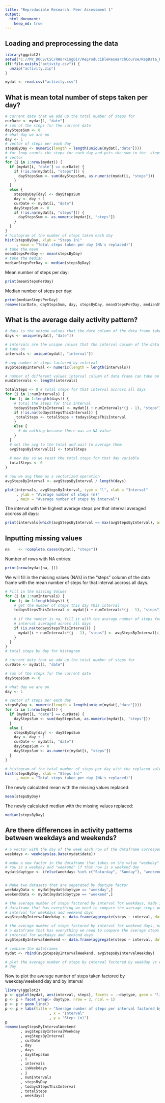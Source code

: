 ---
title: "Reproducible Research: Peer Assessment 1"
output: 
  html_document:
    keep_md: true
---


## Loading and preprocessing the data

```{r}
library(ggplot2)
setwd("C://MY_DOCS/CSC/RWorkingDir/ReproducibleResearchCourse/RepData_PeerAssessment1/")
if(!file.exists("activity.csv")) {
  unzip("activity.zip")
}

mydat <- read.csv("activity.csv")
```

## What is mean total number of steps taken per day?

```{r}
# current date that we add up the total number of steps for
curDate <- mydat[1, "date"]
# sum of the steps for the current date
dayStepsSum <- 0
# what day we are on
day <- 1
# vector of steps per each day
stepsByDay <- numeric(length = length(unique(mydat[,"date"])))
# for loop counts the steps for each day and puts the sum in the 'stepsByDay'
# vector
for (i in 1:nrow(mydat)) {
  if (mydat[i, "date"] == curDate) {
    if (!is.na(mydat[i, "steps"])) {
      dayStepsSum <- sum(dayStepsSum, as.numeric(mydat[i, "steps"]))
    }
  }
  else {
    stepsByDay[day] <- dayStepsSum
    day <- day + 1
    curDate <- mydat[i, "date"]
    dayStepsSum <- 0
    if (!is.na(mydat[i, "steps"])) {
      dayStepsSum <- as.numeric(mydat[i, "steps"])
    }
  }
}
# histogram of the number of steps taken each day
hist(stepsByDay, xlab = "Steps (n)"
     , main = "Total steps taken per day (NA's replaced)")
# take the mean
meanStepsPerDay <- mean(stepsByDay)
# take the median
medianStepsPerDay <- median(stepsByDay)
```
Mean number of steps per day:
```{r echo = FALSE}
print(meanStepsPerDay)
```
Median number of steps per day:
```{r echo = FALSE}
print(medianStepsPerDay)
remove(curDate, dayStepsSum, day, stepsByDay, meanStepsPerDay, medianStepsPerDay)
```

## What is the average daily activity pattern?

```{r}
# days is the unique values that the date column of the data frame take on
days <- unique(mydat[, "date"])

# intervals are the unique values that the interval column of the data frame
# take on
intervals <- unique(mydat[, "interval"])

# avg number of steps factored by interval
avgStepsByInterval <- numeric(length = length(intervals))

# number of different values interval column of data frame can take on
numIntervals <- length(intervals)

totalSteps <- 0 # total steps for that interval accross all days
for (i in 1:numIntervals) {
  for (j in 1:length(days)) {
    # total the steps for this interval
    todaysStepsThisInterval <- mydat[i + numIntervals*(j - 1), "steps"]
    if (!is.na(todaysStepsThisInterval)) {
     totalSteps <- totalSteps + todaysStepsThisInterval
    }
    else {
      # do nothing because there was an NA value
    }
  }
  # set the avg to the total and wait to average them
  avgStepsByInterval[i] <- totalSteps
  
  # new day so we reset the total steps for that day variable
  totalSteps <- 0
}

# now we avg them as a vectorized operation
avgStepsByInterval <- avgStepsByInterval / length(days)

plot(intervals, avgStepsByInterval, type = "l", xlab = "Interval"
     , ylab = "Average number of steps (n)"
     , main = "Average number of steps by interval")
```

The interval with the highest average steps per that interval averaged accross all days:
```{r echo = FALSE}
print(intervals[which(avgStepsByInterval == max(avgStepsByInterval), arr.ind = TRUE)])
```

## Inputting missing values

```{r}
na    <- !complete.cases(mydat[, "steps"])
```
Number of rows with NA entries:
```{r echo = FALSE}
print(nrow(mydat[na, ]))
```
We will fill in the missing values (NA's) in the "steps" column of the data frame with the mean number of steps for that interval accross all days.
```{r}

# Fill in the missing Values
for (i in 1:numIntervals) {
  for (j in 1:length(days)) {
    # get the number of steps this day this interval
    todaysStepsThisInterval <- mydat[i + numIntervals*(j - 1), "steps"]
    
    # if the number is na, fill it with the average number of steps for this
    # interval averaged across all days
    if (is.na(todaysStepsThisInterval)) {
      mydat[i + numIntervals*(j - 1), "steps"] <- avgStepsByInterval[i]
    }
  }
}
# total steps by day for histogram

# current date that we add up the total number of steps for
curDate <- mydat[1, "date"]

# sum of the steps for the current date
dayStepsSum <- 0

# what day we are on
day <- 1

# vector of steps per each day
stepsByDay <- numeric(length = length(unique(mydat[,"date"])))
for (i in 1:nrow(mydat)) {
  if (mydat[i, "date"] == curDate) {
    dayStepsSum <- sum(dayStepsSum, as.numeric(mydat[i, "steps"]))
  }
  else {
    stepsByDay[day] <- dayStepsSum
    day <- day + 1
    curDate <- mydat[i, "date"]
    dayStepsSum <- 0
    dayStepsSum <- as.numeric(mydat[i, "steps"])
  }
}

# histogram of the total number of steps per day with the replaced values
hist(stepsByDay, xlab = "Steps (n)"
     , main = "Total steps taken per day (NA's replaced)")
```

The newly calculated mean with the missing values replaced:
```{r echo = FALSE}
mean(stepsByDay)
```

The newly calculated median with the missing values replaced:
```{r echo = FALSE}
median(stepsByDay)
```


## Are there differences in activity patterns between weekdays and weekends?

```{r}

# a vector with the day of the week each row of the dataframe corresponds to
weekdays <- weekdays(as.Date(mydat$date))

# make a new factor in the dataframe that takes on the value "weekday" if that
# row is a weekday and "weekend" if that row is a weekend day
mydat$daytype <- ifelse(weekdays %in% c("Saturday", "Sunday"), "weekend", "weekday")


# Make two datasets that are seperated by daytype factor
weekdayData <- mydat[mydat$daytype == "weekday",]
weekendData <- mydat[mydat$daytype == "weekend",]

# the average number of steps factored by interval for weekdays, made into a
# dataframe that has everything we need to compare the average steps per
# interval for weekdays and weekend days
avgStepsByIntervalWeekday <- data.frame(aggregate(steps ~ interval, data = weekdayData, mean), daytype = rep("weekday", length(intervals)))

# the average number of steps factored by interval for weekend days, made into
# a dataframe that has everything we need to compare the average steps per
# interval for weekdays and weekend days
avgStepsByIntervalWeekend <- data.frame(aggregate(steps ~ interval, data = weekendData, mean), daytype = rep("weekend", length(intervals)))

# combine the dataframes
mydat <- rbind(avgStepsByIntervalWeekend, avgStepsByIntervalWeekday)

# plot the average number of steps by interval factored by weekday vs weekend
# day
```

Now to plot the average number of steps taken factored by weekday/weekend day and by interval
```{r echo = FALSE}
library(ggplot2)
p <- ggplot(mydat, aes(interval, steps), facets = .~daytype, geom = "line")
p <- p + facet_wrap(~ daytype, nrow = 2, ncol = 1)
p <- p + geom_line()
p <- p + labs(title = "Average number of steps per interval factored by weekday or weekend day"
                    , x = "Interval"
                    , y = "Steps (n)")
p
remove(avgStepsByIntervalWeekend
       , avgStepsByIntervalWeekday
       , avgStepsByInterval
       , curDate
       , day
       , days
       , dayStepsSum
       , i
       , intervals
       , isWeekdays
       , j
       , numIntervals
       , stepsByDay
       , todaysStepsThisInterval
       , totalSteps
       , weekdays)
```
